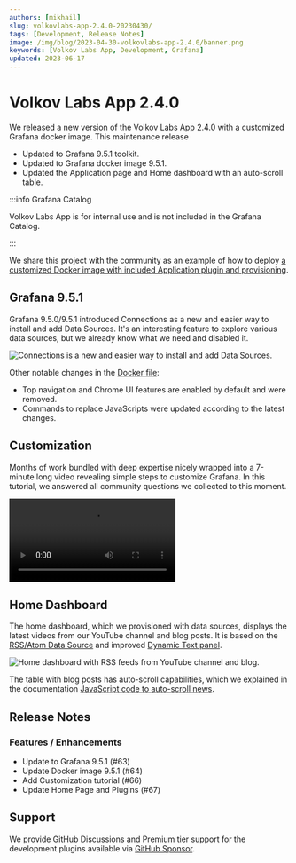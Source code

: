```yaml
---
authors: [mikhail]
slug: volkovlabs-app-2.4.0-20230430/
tags: [Development, Release Notes]
image: /img/blog/2023-04-30-volkovlabs-app-2.4.0/banner.png
keywords: [Volkov Labs App, Development, Grafana]
updated: 2023-06-17
---
```



# Volkov Labs App 2.4.0

We released a new version of the Volkov Labs App 2.4.0 with a customized Grafana docker image. This maintenance release

- Updated to Grafana 9.5.1 toolkit.
- Updated to Grafana docker image 9.5.1.
- Updated the Application page and Home dashboard with an auto-scroll table.

:::info Grafana Catalog

Volkov Labs App is for internal use and is not included in the Grafana Catalog.

:::

We share this project with the community as an example of how to deploy [a customized Docker image with included Application plugin and provisioning](https://github.com/volkovlabs/volkovlabs-app).

## Grafana 9.5.1

Grafana 9.5.0/9.5.1 introduced Connections as a new and easier way to install and add Data Sources. It's an interesting feature to explore various data sources, but we already know what we need and disabled it.

<Image
  title="Connections is a new and easier way to install and add Data Sources."
  src="/img/blog/2023-04-09-native-grafana-plugins/connections.png"
  lazy={false}
/>

Other notable changes in the [Docker file](https://github.com/VolkovLabs/volkovlabs-app/blob/main/Dockerfile):

- Top navigation and Chrome UI features are enabled by default and were removed.
- Commands to replace JavaScripts were updated according to the latest changes.

## Customization

Months of work bundled with deep expertise nicely wrapped into a 7-minute long video revealing simple steps to customize Grafana. In this tutorial, we answered all community questions we collected to this moment.

<Video
  src="https://www.youtube.com/embed/ChI78v4UZc0"
  title="How to customize Grafana 9.4. A cheat-sheet for Docker container and Windows."
/>

## Home Dashboard

The home dashboard, which we provisioned with data sources, displays the latest videos from our YouTube channel and blog posts. It is based on the [RSS/Atom Data Source](/plugins/volkovlabs-rss-datasource) and improved [Dynamic Text panel](/plugins/volkovlabs-dynamictext-panel).

<Image
  title="Home dashboard with RSS feeds from YouTube channel and blog."
  src="/img/blog/2023-04-30-volkovlabs-app-2.4.0/home.png"
/>

The table with blog posts has auto-scroll capabilities, which we explained in the documentation
[JavaScript code to auto-scroll news](/plugins/volkovlabs-dynamictext-panel/code/#auto-scroll).

## Release Notes

### Features / Enhancements

- Update to Grafana 9.5.1 (#63)
- Update Docker image 9.5.1 (#64)
- Add Customization tutorial (#66)
- Update Home Page and Plugins (#67)

## Support

We provide GitHub Discussions and Premium tier support for the development plugins available via [GitHub Sponsor](https://github.com/sponsors/VolkovLabs).
